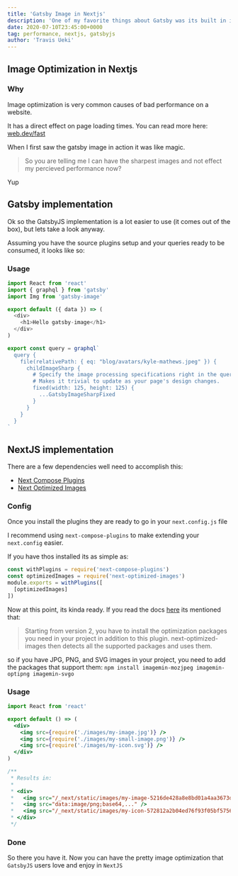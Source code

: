 ```yaml
---
title: 'Gatsby Image in Nextjs'
description: 'One of my favorite things about Gatsby was its built in image optimization, but you can do it with Next too!'
date: 2020-07-10T23:45:00+0000
tag: performance, nextjs, gatsbyjs
author: 'Travis Ueki'
---
```


## Image Optimization in Nextjs

### Why

Image optimization is very common causes of bad performance on a website.

It has a direct effect on page loading times. You can read more here: [web.dev/fast](https://web.dev/fast/)

When I first saw the gatsby image in action it was like magic.

> So you are telling me I can have the sharpest images and not effect my percieved performance now?

Yup

## Gatsby implementation

Ok so the GatsbyJS implementation is a lot easier to use (it comes out of the box), but lets take a look anyway.

Assuming you have the source plugins setup and your queries ready to be consumed, it looks like so:

### Usage

```js:pages/index.js
import React from 'react'
import { graphql } from 'gatsby'
import Img from 'gatsby-image'

export default ({ data }) => (
  <div>
    <h1>Hello gatsby-image</h1>
  </div>
)

export const query = graphql`
  query {
    file(relativePath: { eq: "blog/avatars/kyle-mathews.jpeg" }) {
      childImageSharp {
        # Specify the image processing specifications right in the query.
        # Makes it trivial to update as your page's design changes.
        fixed(width: 125, height: 125) {
          ...GatsbyImageSharpFixed
        }
      }
    }
  }
`
```

## NextJS implementation

There are a few dependencies well need to accomplish this:

- [Next Compose Plugins](https://github.com/cyrilwanner/next-compose-plugins)
- [Next Optimized Images](https://github.com/cyrilwanner/next-optimized-images)

### Config

Once you install the plugins they are ready to go in your `next.config.js` file

I recommend using `next-compose-plugins` to make extending your `next.config` easier.

If you have thos installed its as simple as:

```js:next.config.js
const withPlugins = require('next-compose-plugins')
const optimizedImages = require('next-optimized-images')
module.exports = withPlugins([
  [optimizedImages]
])
```

Now at this point, its kinda ready. If you read the docs [here](https://github.com/cyrilwanner/next-optimized-images) its mentioned that:

> Starting from version 2, you have to install the optimization packages you need in your project in addition to this plugin. next-optimized-images then detects all the supported packages and uses them.

so if you have JPG, PNG, and SVG images in your project, you need to add the packages that support them: `npm install imagemin-mozjpeg imagemin-optipng imagemin-svgo`

### Usage

```js:pages/index.jsx
import React from 'react'

export default () => (
  <div>
    <img src={require('./images/my-image.jpg')} />
    <img src={require('./images/my-small-image.png')} />
    <img src={require('./images/my-icon.svg')} />
  </div>
)

/**
 * Results in:
 *
 * <div>
 *   <img src="/_next/static/images/my-image-5216de428a8e8bd01a4aa3673d2d1391.jpg" />
 *   <img src="data:image/png;base64,..." />
 *   <img src="/_next/static/images/my-icon-572812a2b04ed76f93f05bf57563c35d.svg" />
 * </div>
 */
```

### Done

So there you have it. Now you can have the pretty image optimization that `GatsbyJS` users love and enjoy in `NextJS`
